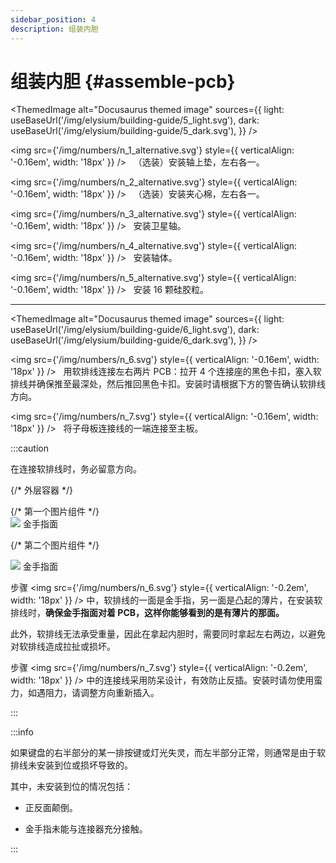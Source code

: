 ```yaml
---
sidebar_position: 4
description: 组装内胆
---
```



# 组装内胆 {#assemble-pcb}

<ThemedImage
  alt="Docusaurus themed image"
  sources={{
    light: useBaseUrl('/img/elysium/building-guide/5_light.svg'),
    dark: useBaseUrl('/img/elysium/building-guide/5_dark.svg'),
  }}
/>

<img src={'/img/numbers/n_1_alternative.svg'} style={{ verticalAlign: '-0.16em', width: '18px' }} /> &nbsp; （选装）安装轴上垫，左右各一。

<img src={'/img/numbers/n_2_alternative.svg'} style={{ verticalAlign: '-0.16em', width: '18px' }} /> &nbsp; （选装）安装夹心棉，左右各一。

<img src={'/img/numbers/n_3_alternative.svg'} style={{ verticalAlign: '-0.16em', width: '18px' }} /> &nbsp; 安装卫星轴。

<img src={'/img/numbers/n_4_alternative.svg'} style={{ verticalAlign: '-0.16em', width: '18px' }} /> &nbsp; 安装轴体。

<img src={'/img/numbers/n_5_alternative.svg'} style={{ verticalAlign: '-0.16em', width: '18px' }} /> &nbsp; 安装 16 颗硅胶粒。

---

<ThemedImage
  alt="Docusaurus themed image"
  sources={{
    light: useBaseUrl('/img/elysium/building-guide/6_light.svg'),
    dark: useBaseUrl('/img/elysium/building-guide/6_dark.svg'),
  }}
/>

<img src={'/img/numbers/n_6.svg'} style={{ verticalAlign: '-0.16em', width: '18px' }} /> &nbsp; 用软排线连接左右两片 PCB：拉开 4 个连接座的黑色卡扣，塞入软排线并确保推至最深处，然后推回黑色卡扣。安装时请根据下方的警告确认软排线方向。

<img src={'/img/numbers/n_7.svg'} style={{ verticalAlign: '-0.16em', width: '18px' }} /> &nbsp; 将子母板连接线的一端连接至主板。

:::caution

在连接软排线时，务必留意方向。

{/* 外层容器 */}
<div style={{ 
  display: 'flex',
  gap: '60px', // 图片间距
  flexWrap: 'wrap', // 允许在小屏幕换行
}}>
  {/* 第一个图片组件 */}
  <div style={{ 
    display: 'flex',
    flexDirection: 'column',
    alignItems: 'center',
    width: 'fit-content' 
  }}>
    <img 
      src={'/img/elysium/building-guide/fpc-1-top.svg'} 
      style={{ width: '125px' }} 
    />
      <span style={{ 
    textAlign: 'center', // 文字居中
    width: '100%', // 继承图片宽度
    marginTop: '8px', // 与图片间距
    fontSize: '10px',
    fontWeight: 'bold',
    color:'#fff'
  }}>
      <Icon icon="fa-solid fa-caret-up" /> 金手指面
    </span>
  </div>

  {/* 第二个图片组件 */}
  <div style={{ 
    display: 'flex',
    flexDirection: 'column',
    alignItems: 'center',
    width: 'fit-content' 
  }}>
    <img 
      src={'/img/elysium/building-guide/fpc-2-top.svg'} 
      style={{ width: '100px', transform: 'translateY(67px)',}} 
    />
      <span style={{ 
    textAlign: 'center', // 文字居中
    width: '100%', // 继承图片宽度
    marginTop: '8px', // 与图片间距
    fontSize: '10px',
    fontWeight: 'bold',
    transform: 'translateY(67px)',
    color:'#fff'
  }}>
      <Icon icon="fa-solid fa-caret-up" /> 金手指面
    </span>
  </div>
</div>


步骤 <img src={'/img/numbers/n_6.svg'} style={{ verticalAlign: '-0.2em', width: '18px' }} /> 中，软排线的一面是金手指，另一面是凸起的薄片，在安装软排线时，**确保金手指面对着 PCB，这样你能够看到的是有薄片的那面。**

此外，软排线无法承受重量，因此在拿起内胆时，需要同时拿起左右两边，以避免对软排线造成拉扯或损坏。

步骤 <img src={'/img/numbers/n_7.svg'} style={{ verticalAlign: '-0.2em', width: '18px' }} /> 中的连接线采用防呆设计，有效防止反插。安装时请勿使用蛮力，如遇阻力，请调整方向重新插入。

:::

:::info

如果键盘的右半部分的某一排按键或灯光失灵，而左半部分正常，则通常是由于软排线未安装到位或损坏导致的。

其中，未安装到位的情况包括：

* 正反面颠倒。

* 金手指未能与连接器充分接触。

:::